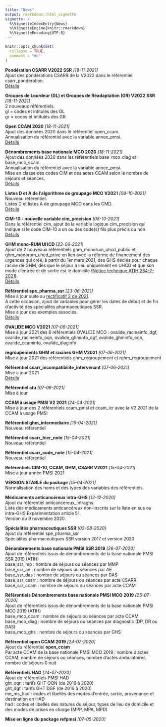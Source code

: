 ```yaml
---
title: "News"
output: rmarkdown::html_vignette
vignette: >
  %\VignetteIndexEntry{News}
  %\VignetteEngine{knitr::rmarkdown}
  %\VignetteEncoding{UTF-8}
---
```


```r
knitr::opts_chunk$set(
  collapse = TRUE,
  comment = "#>"
)
```

**Pondération CSARR V2022 SSR** *[18-11-2021]*  
Ajout des pondérations CSARR de la V2022 dans le référentiel csarr_ponderation.  
[Détails](https://denisgustin.github.io/refpmsi/articles/csarr.html#csarr-pond-rations)

**Groupes de Lourdeur (GL) et Groupes de Réadaptation (GR) V2022 SSR** *[18-11-2021]*  
2 nouveaux référentiels.  
gl = codes et intitulés des GL  
gr = codes et intitulés des GR  

**Open CCAM 2020** *[18-11-2021]*  
Ajout des données 2020 dans le référentiel open_ccam.  
Annualisation du référentiel avec la variable annee_pmsi.  
[Détails](https://denisgustin.github.io/refpmsi/articles/base_mco.html#open-ccam-1)

**Dénombrements base nationale MCO 2020** *[18-11-2021]*  
Ajout des données 2020 dans les référentiels base_mco_diag et base_mco_ccam.  
Annualisation du référentiel avec la variable annee_pmsi.  
Mise en classe des codes CIM et des actes CCAM selon le nombre de séjours et séances.  
[Détails](https://denisgustin.github.io/refpmsi/articles/base_mco.html)

**Listes D et A de l'algorithme de groupage MCO V2021** *[08-10-2021]*  
Nouveau référentiel.  
Listes D et listes A de groupage MCO dans les CMD.  
[Détails](https://denisgustin.github.io/refpmsi/articles/ghm.html#listes-en-d-et-en-a-de-l-algorithme-de-groupage-mco)  

**CIM-10 - nouvelle variable cim_precision** *[08-10-2021]*  
Dans le référentiel cim, ajout de la variable logique cim_precision qui indique si le code CIM-10 a un ou des code(s) fils plus précis ou non.  
[Détails](https://denisgustin.github.io/refpmsi/articles/cim.html)

**GHM mono-RUM UHCD** *[23-06-2021]*  
Ajout de 2 nouveaux référentiels ghm_monorum_uhcd_public et ghm_monorum_uhcd_prive en lien avec la réforme de financement des urgences qui créé, à partir du 1er mars 2021, des GHS dédiés pour chaque racine de GHM, dès que le séjour a lieu uniquement en UHCD et que son mode d'entrée et de sortie est le domicile ([Notice technique ATIH 234-7-2021](https://www.atih.sante.fr/sites/default/files/public/content/4004/notice_technique_n_atih-234-7-2021_nouveautes_financement_2021-hh.pdf)).  
[Détails](https://denisgustin.github.io/refpmsi/articles/ghm.html#ghm-mono-rum-uhcd-public-1)      

**Référentiel spe_pharma_ssr** *[23-06-2021]*  
Mise à jour suite au [rectificatif 2 de 2021](https://www.atih.sante.fr/specialites-pharmaceutiques-en-ssr-2021).  
A cette occasion, ajout de variables pour gérer les dates de début et de fin d'activité des spécialités pharmaceutiques SSR.  
Mise à jour des exemples associés.    
[Détails](https://denisgustin.github.io/refpmsi/articles/specialites_pharmaceutiques_ssr.html)  

**OVALIDE MCO V2021** *[07-06-2021]*      
Mise à jour 2021 des 6 référentiels OVALIDE MCO : ovalide_racineinfo_dgf, ovalide_racineinfo_oqn, ovalide_ghminfo_dgf, ovalide_ghminfo_oqn, ovalide_ccaminfo, ovalide_diaginfo  

**regroupements GHM et racines GHM V2021** *[07-06-2021]*  
Mise à jour 2021 des référentiels ghm_regroupement et rghm_regroupement  

**Référentiel csarr_incompatibilite_intervenant** *[07-06-2021]*  
Mise à jour 2021  
[Détails](https://denisgustin.github.io/refpmsi/articles/csarr.html#csarr-incompatibilit-s-intervenants)  

**Référentiel atu** *[07-06-2021]*  
Mise à jour

**CCAM à usage PMSI V2 2021** *[24-04-2021]*  
Mise à jour des 2 référentiels ccam_pmsi et ccam_icr avec la V2 2021 de la CCAM à usage PMSI  

**Référentiel ghm_intermediaire** *[15-04-2021]*  
Nouveau référentiel  

**Référentiel csarr_hier_note** *[15-04-2021]*    
Nouveau référentiel  

**Référentiel csarr_code_note** *[15-04-2021]*  
Nouveau référentiel  

**Référentiels CIM-10, CCAM, GHM, CSARR V2021** *[15-04-2021]*  
Mise à jour année PMSI 2021

**VERSION STABLE du package** *[15-04-2021]*  
Normalisation des noms et des types des variables des référentiels.  

**Médicaments anticancéreux intra-GHS** *[12-12-2020]*  
Ajout du référentiel anticancereux_intraghs.  
Liste des médicaments anticancéreux non-inscrits sur la liste en sus ou intra-GHS.Expérimentation article 51.  
Version du 9 novembre 2020.  

**Spécialités pharmaceutiques SSR** *[03-08-2020]*  
Ajout du référentiel spe_pharma_ssr  
Spécialités pharmaceutiques SSR version 2017 et version 2020   

**Dénombrements base nationale PMSI SSR 2019** *[26-07-2020]*    
Ajout de référentiels issus de dénombrements de la base nationale PMSI SSR 2019 (ATIH)  
base_ssr_mp : nombre de séjours ou séances par MMP  
base_ssr_ae : nombre de séjours ou séances par AE  
base_ssr_das : nombre de séjours ou séances par DAS  
base_ssr_csarr : nombre de séjours ou séances par acte CSARR  
base_ssr_ccam : nombre de séjours ou séances par acte CCAM  

**Référentiels Dénombrements base nationale PMSI MCO 2019** *[25-07-2020]*    
Ajout de référentiels issus de dénombrements de la base nationale PMSI MCO 2019 (ATIH)  
base_mco_ccam : nombre de séjours ou séances par acte CCAM  
base_mco_diag : nombre de séjours ou séances par diagnostic (DP, DR ou DAS)    
base_mco_ghs : nombre de séjours ou séances par GHS  

**Référentiel open CCAM 2019** *[24-07-2020]*  
Ajout du référentiel **open_ccam**  
Par acte CCAM de la base nationale PMSI MCO 2019 : nombre d'actes CCAM, nombre de séjours ou séances, nombre d'actes ambulatoires, nombre de séjours 0 nuit  

**Référentiels HAD** *[24-07-2020]*  
Ajout de référentiels PMSI HAD  
ght_oqn : tarifs GHT OQN (de 2016 à 2020)  
ght_dgf : tarifs GHT DGF (de 2016 à 2020)  
me_ms_had : codes et libellés des modes d'entrée, sortie, provenance et destination en HAD  
had : codes et libellés des natures du séjour, types de lieu de domicile et des modes de prises en charge (MPP, MPA, MPD)  

**Mise en ligne du package refpmsi** *[07-05-2020]*

